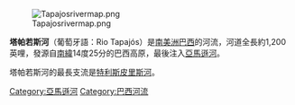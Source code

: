 [[File:Tapajosrivermap.png|thumb]]

'''塔帕若斯河'''（葡萄牙語：Rio Tapajós）是[[南美洲|南美洲]][[巴西|巴西]]的河流，河道全長約1,200英哩，發源自[[南緯|南緯]]14度25分的巴西高原，最後注入[[亞馬遜河|亞馬遜河]]。

塔帕若斯河的最長支流是[[特利斯皮里斯河|特利斯皮里斯河]]。

{{commonscat}}
{{coord|display=title}}
{{normdaten}}
{{DEFAULTSORT:Tapajós}}
[[Category:亞馬遜河|Category:亞馬遜河]]
[[Category:巴西河流|Category:巴西河流]]
{{brazil-geo-stub}}